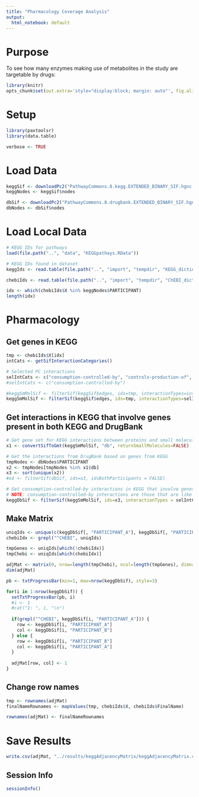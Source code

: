 ```yaml
---
title: "Pharmacology Coverage Analysis"
output:
  html_notebook: default
---
```


# Purpose

To see how many enzymes making use of metabolites in the study are targetable by drugs: 

```r
library(knitr)
opts_chunk$set(out.extra='style="display:block; margin: auto"', fig.align="center", tidy=FALSE)
```

# Setup

```r
library(paxtoolsr)
library(data.table)

verbose <- TRUE
```

# Load Data

```r
keggSif <- downloadPc2("PathwayCommons.8.kegg.EXTENDED_BINARY_SIF.hgnc.txt.gz", version = "8")
keggNodes <- keggSif$nodes

dbSif <- downloadPc2("PathwayCommons.8.drugbank.EXTENDED_BINARY_SIF.hgnc.txt.gz", version = "8")
dbNodes <- dbSif$nodes
```

# Load Local Data

```r
# KEGG IDs for pathways
load(file.path("..", "data", "KEGGpathays.RData"))

# KEGG IDs found in dataset
keggIds <- read.table(file.path("..", "import", "tempdir", "KEGG_dictionary.csv"), sep=",", header=TRUE, stringsAsFactors = FALSE)

chebiIds <- read.table(file.path("..", "import", "tempdir", "ChEBI_dictionary.csv"), sep=",", header=TRUE, stringsAsFactors = FALSE)

idx <- which(chebiIds$X %in% keggNodes$PARTICIPANT)
length(idx)
```

# Pharmacology
## Get genes in KEGG
```r
tmp <- chebiIds$X[idx]
intCats <- getSifInteractionCategories()

# Selected PC interactions
selIntCats <- c("consumption-controlled-by", "controls-production-of", "controls-transport-of-chemical")
#selIntCats <- c("consumption-controlled-by")

#keggSmMolSif <- filterSif(keggSif$edges, ids=tmp, interactionTypes=intCats$BetweenProteinSmallMolecule)
keggSmMolSif <- filterSif(keggSif$edges, ids=tmp, interactionTypes=selIntCats)
```

## Get interactions in KEGG that involve genes present in both KEGG and DrugBank
```r
# Get gene set for KEGG interactions between proteins and small molecules (as opposed to between two proteins)
x1 <- convertSifToGmt(keggSmMolSif, "db", returnSmallMolecules=FALSE)

# Get the interactions from DrugBank based on genes from KEGG 
tmpNodes <- dbNodes$PARTICIPANT
x2 <- tmpNodes[tmpNodes %in% x1$db]
x3 <- sort(unique(x2))
#x4 <- filterSif(dbSif, ids=x3, idsBothParticipants = FALSE)

# Get consumption-controlled-by interactions in KEGG that involve genes present in both KEGG and DrugBank
# NOTE: consumption-controlled-by interactions are those that are like
keggDbSif <- filterSif(keggSmMolSif, ids=x3, interactionTypes = selIntCats, idsBothParticipants = FALSE)
```

## Make Matrix 
```r
uniqIds <- unique(c(keggDbSif[, "PARTICIPANT_A"], keggDbSif[, "PARTICIPANT_B"]))
chebiIdx <- grepl("^CHEBI", uniqIds)

tmpGenes <- uniqIds[which(!chebiIdx)]
tmpChebi <- uniqIds[which(chebiIdx)]

adjMat <- matrix(0, nrow=length(tmpChebi), ncol=length(tmpGenes), dimnames=list(tmpChebi, tmpGenes))
dim(adjMat)

pb <- txtProgressBar(min=1, max=nrow(keggDbSif), style=3)

for(i in 1:nrow(keggDbSif)) {
  setTxtProgressBar(pb, i)
  #i <- 1
  #cat("I: ", i, "\n")
  
  if(grepl("^CHEBI", keggDbSif[i, "PARTICIPANT_A"])) {
    row <- keggDbSif[i, "PARTICIPANT_A"]
    col <- keggDbSif[i, "PARTICIPANT_B"]
  } else {
    row <- keggDbSif[i, "PARTICIPANT_B"]
    col <- keggDbSif[i, "PARTICIPANT_A"]
  }
  
  adjMat[row, col] <- 1
}
```

## Change row names 
```r
tmp <- rownames(adjMat)
finalNameRownames <- mapValues(tmp, chebiIds$X, chebiIds$FinalName)

rownames(adjMat) <- finalNameRownames
```

# Save Results 
```r
write.csv(adjMat, "../results/keggAdjacencyMatrix/keggAdjacencyMatrix.csv")
```

## Session Info
```r
sessionInfo()
```